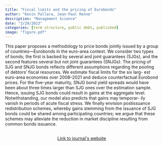```yaml
---
title: "Fiscal limits and the pricing of Eurobonds"
author: "Kevin Pallara, Jean-Paul Renne"
description: "Management Science"
date: "3/29/2023"
categories: [term structure, public debt, published]
image: "figure.pdf"
---
```


<!-- description: "Affine Term Structure Model that provides non-negative yields and is able to accommodate a short-term rate that stays at the zero lower bound (ZLB) for extended periods of time." -->

<!-- subtitle: -->

<!-- image: "figure.jpeg" -->

This paper proposes a methodology to price bonds jointly issued by a group of countries—Eurobonds in the euro-area context. We consider two types of bonds; the first is backed by several and joint guarantees (SJGs), and the second features several but not joint guarantees (SNJGs). The pricing of SJG and SNJG bonds reflects different assumptions regarding the pooling of debtors’ fiscal resources. We estimate fiscal limits for the six larg- est euro-area economies over 2008–2021 and deduce counterfactual Eurobond prices. For the five-year maturity, SNJG bond yield spreads would have been about three times larger than SJG ones over the estimation sample. Hence, issuing SJG bonds could result in gains at the aggregate level. Notwithstanding, our model also predicts that gains may temporar- ily vanish in periods of acute fiscal stress. We finally envision postissuance redistribution schemes, whereby gains stemming from the issuance of SJG bonds could be shared among participating countries; we argue that these schemes may alleviate the reduction in market discipline resulting from common bonds issuance.


```{=html}
<div  style="margin: 30px; text-align: center;">
<a class="btn btn-primary" href="https://pubsonline.informs.org/doi/full/10.1287/mnsc.2023.4740" role="button" target="_blank" style="padding: 5px 5px;">Link to journal's website</a>
</div>
```

<!-- In order to have bibtex in place of R code, add in front matter: -->
<!-- format: -->
<!--   html: -->
<!--     code-fold: true -->
<!--     code-summary: "Bibtex" -->

<!-- ```{r essai, eval=FALSE} -->
<!-- article = { -->
<!--   author = {JPR}, -->
<!--   year=2010 -->
<!-- } -->
<!-- ``` -->
